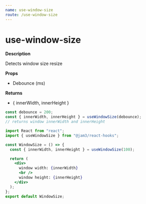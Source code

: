 ```yaml
---
name: use-window-size
route: /use-window-size
---
```



# use-window-size

**Description**

Detects window size resize

**Props**

- Debounce (ms)

**Returns**

- { innerWidth, innerHeight }

```js
const debounce = 200;
const { innerWidth, innerHeight } = useWindowSize(debounce);
// returns window innerWidth and innerHeight
```

<Playground>
  <WindowSize />
</Playground>

```jsx
import React from "react";
import { useWindowSize } from "@jam3/react-hooks";

const WindowSize = () => {
  const { innerWidth, innerHeight } = useWindowSize(100);

  return (
    <div>
      window width: {innerWidth}
      <br />
      window height: {innerHeight}
    </div>
  );
};
export default WindowSize;
```
